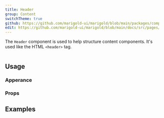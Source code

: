 ```yaml
---
title: Header
group: Content
switchTheme: true
github: https://github.com/marigold-ui/marigold/blob/main/packages/components/src/Header/Header.tsx
edit: https://github.com/marigold-ui/marigold/blob/main/docs/src/pages/components/header.mdx
---
```


The `Header` component is used to help structure content components. It's used like the HTML `<header>` tag.

```tsx preview file=components/Header/header.demo.tsx

```

## Usage

### Apperance

<AppearanceTable component={title} />

### Props

<PropsTable />

## Examples

```tsx preview file=components/Header/header.demo.tsx

```
